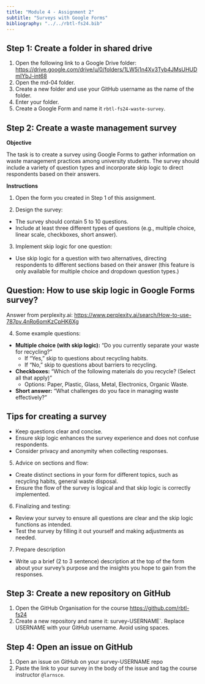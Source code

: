 ```yaml
---
title: "Module 4 - Assignment 2"
subtitle: "Surveys with Google Forms"
bibliography: "../../rbtl-fs24.bib"
---
```


## Step 1: Create a folder in shared drive

1. Open the following link to a Google Drive folder: <https://drive.google.com/drive/u/0/folders/1LW5j1n4Xv3Tyb4JMsUHUDmIYbJ-int68>
2. Open the md-04 folder.
3. Create a new folder and use your GitHub username as the name of the folder.
4. Enter your folder.
5. Create a Google Form and name it `rbtl-fs24-waste-survey`.

## Step 2: Create a waste management survey

**Objective**

The task is to create a survey using Google Forms to gather information on waste management practices among university students. The survey should include a variety of question types and incorporate skip logic to direct respondents based on their answers.

**Instructions**

1. Open the form you created in Step 1 of this assignment.

2. Design the survey:
   
- The survey should contain 5 to 10 questions.
- Include at least three different types of questions (e.g., multiple choice, linear scale, checkboxes, short answer).

3. Implement skip logic for one question:

- Use skip logic for a question with two alternatives, directing respondents to different sections based on their answer (this feature is only available for multiple choice and dropdown question types.)

::: {.callout-tip}
## Question: How to use skip logic in Google Forms survey?

Answer from perplexity.ai: <https://www.perplexity.ai/search/How-to-use-787pv.4nRo6omKzCpHK6Xg>

:::

4. Some example questions: 

- **Multiple choice (with skip logic):** "Do you currently separate your waste for recycling?"
  - If "Yes," skip to questions about recycling habits.
  - If "No," skip to questions about barriers to recycling.
- **Checkboxes:** "Which of the following materials do you recycle? (Select all that apply)"
  - Options: Paper, Plastic, Glass, Metal, Electronics, Organic Waste.
- **Short answer:** "What challenges do you face in managing waste effectively?"

::: {.callout-tip}
## Tips for creating a survey
- Keep questions clear and concise.
- Ensure skip logic enhances the survey experience and does not confuse respondents.
- Consider privacy and anonymity when collecting responses.
:::

5. Advice on sections and flow:

- Create distinct sections in your form for different topics, such as recycling habits, general waste disposal.
- Ensure the flow of the survey is logical and that skip logic is correctly implemented.

6. Finalizing and testing:
   
- Review your survey to ensure all questions are clear and the skip logic functions as intended.
- Test the survey by filling it out yourself and making adjustments as needed.

7. Prepare description

- Write up a brief (2 to 3 sentence) description at the top of the form about your survey's purpose and the insights you hope to gain from the responses.

## Step 3: Create a new repository on GitHub

1. Open the GitHub Organisation for the course <https://github.com/rbtl-fs24>
2. Create a new repository and name it: survey-USERNAME`. [Replace USERNAME with your GitHub username]{.highlight-yellow}. Avoid using spaces.

## Step 4: Open an issue on GitHub

1. Open an issue on GitHub on your survey-USERNAME repo 
2. Paste the link to your survey in the body of the issue and tag the course instructor `@larnsce`.



